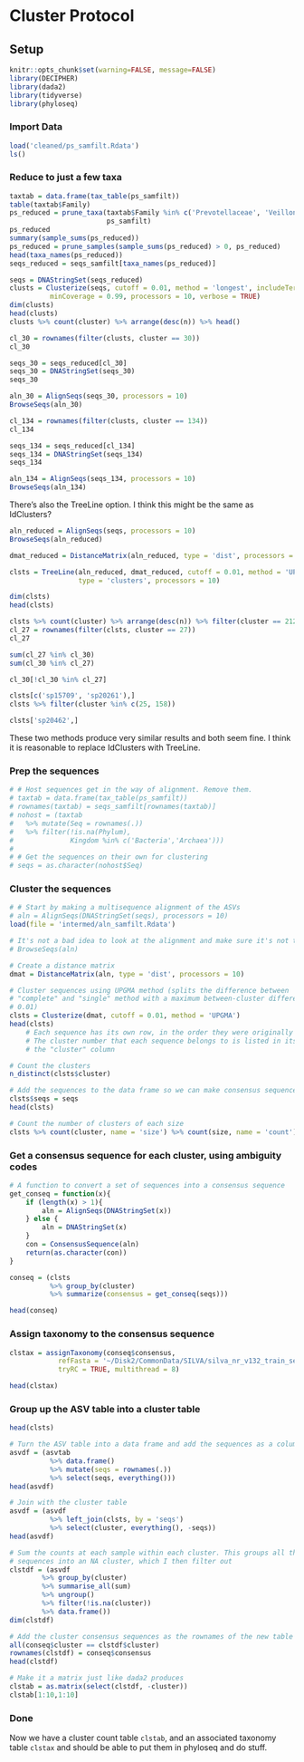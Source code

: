 Cluster Protocol
================

## Setup 

```r
knitr::opts_chunk$set(warning=FALSE, message=FALSE)
library(DECIPHER)
library(dada2)
library(tidyverse)
library(phyloseq)
```

### Import Data

```r
load('cleaned/ps_samfilt.Rdata')
ls()
```

### Reduce to just a few taxa

```r
taxtab = data.frame(tax_table(ps_samfilt))
table(taxtab$Family)
ps_reduced = prune_taxa(taxtab$Family %in% c('Prevotellaceae', 'Veillonellaceae'),
                        ps_samfilt)
ps_reduced
summary(sample_sums(ps_reduced))
ps_reduced = prune_samples(sample_sums(ps_reduced) > 0, ps_reduced)
head(taxa_names(ps_reduced))
seqs_reduced = seqs_samfilt[taxa_names(ps_reduced)]
```


```r
seqs = DNAStringSet(seqs_reduced)
clusts = Clusterize(seqs, cutoff = 0.01, method = 'longest', includeTerminalGaps = TRUE,
          minCoverage = 0.99, processors = 10, verbose = TRUE)
dim(clusts)
head(clusts)
clusts %>% count(cluster) %>% arrange(desc(n)) %>% head()

cl_30 = rownames(filter(clusts, cluster == 30))
cl_30

seqs_30 = seqs_reduced[cl_30]
seqs_30 = DNAStringSet(seqs_30)
seqs_30

aln_30 = AlignSeqs(seqs_30, processors = 10)
BrowseSeqs(aln_30)

cl_134 = rownames(filter(clusts, cluster == 134))
cl_134

seqs_134 = seqs_reduced[cl_134]
seqs_134 = DNAStringSet(seqs_134)
seqs_134

aln_134 = AlignSeqs(seqs_134, processors = 10)
BrowseSeqs(aln_134)
```

There's also the TreeLine option. I think this might be the same as IdClusters?

```r
aln_reduced = AlignSeqs(seqs, processors = 10)
BrowseSeqs(aln_reduced)

dmat_reduced = DistanceMatrix(aln_reduced, type = 'dist', processors = 10)

clsts = TreeLine(aln_reduced, dmat_reduced, cutoff = 0.01, method = 'UPGMA',
                 type = 'clusters', processors = 10)

dim(clsts)
head(clsts)

clsts %>% count(cluster) %>% arrange(desc(n)) %>% filter(cluster == 212)
cl_27 = rownames(filter(clsts, cluster == 27))
cl_27

sum(cl_27 %in% cl_30)
sum(cl_30 %in% cl_27)

cl_30[!cl_30 %in% cl_27]

clsts[c('sp15709', 'sp20261'),]
clsts %>% filter(cluster %in% c(25, 158))

clsts['sp20462',]

```

These two methods produce very similar results and both seem fine. I think it is 
reasonable to replace IdClusters with TreeLine.

### Prep the sequences

```r
# # Host sequences get in the way of alignment. Remove them.
# taxtab = data.frame(tax_table(ps_samfilt))
# rownames(taxtab) = seqs_samfilt[rownames(taxtab)]
# nohost = (taxtab
# 	%>% mutate(Seq = rownames(.))
# 	%>% filter(!is.na(Phylum),
# 			   Kingdom %in% c('Bacteria','Archaea')))
# 
# # Get the sequences on their own for clustering
# seqs = as.character(nohost$Seq)
```

### Cluster the sequences

```r
# # Start by making a multisequence alignment of the ASVs
# aln = AlignSeqs(DNAStringSet(seqs), processors = 10)
load(file = 'intermed/aln_samfilt.Rdata')

# It's not a bad idea to look at the alignment and make sure it's not too bad
# BrowseSeqs(aln)

# Create a distance matrix 
dmat = DistanceMatrix(aln, type = 'dist', processors = 10)

# Cluster sequences using UPGMA method (splits the difference between
# "complete" and "single" method with a maximum between-cluster difference of
# 0.01)
clsts = Clusterize(dmat, cutoff = 0.01, method = 'UPGMA')
head(clsts)
	# Each sequence has its own row, in the order they were originally listed in
	# The cluster number that each sequence belongs to is listed in its row in
	# the "cluster" column

# Count the clusters
n_distinct(clsts$cluster)

# Add the sequences to the data frame so we can make consensus sequences
clsts$seqs = seqs
head(clsts)

# Count the number of clusters of each size
clsts %>% count(cluster, name = 'size') %>% count(size, name = 'count')
```

### Get a consensus sequence for each cluster, using ambiguity codes

```r
# A function to convert a set of sequences into a consensus sequence
get_conseq = function(x){
	if (length(x) > 1){
		aln = AlignSeqs(DNAStringSet(x))
	} else {
		aln = DNAStringSet(x)
	}
	con = ConsensusSequence(aln)
	return(as.character(con))
}

conseq = (clsts
		  %>% group_by(cluster)
		  %>% summarize(consensus = get_conseq(seqs)))

head(conseq)
```

### Assign taxonomy to the consensus sequence

```r
clstax = assignTaxonomy(conseq$consensus, 
			refFasta = '~/Disk2/CommonData/SILVA/silva_nr_v132_train_set.fa',
			tryRC = TRUE, multithread = 8)

head(clstax)
```

### Group up the ASV table into a cluster table

```r
head(clsts)

# Turn the ASV table into a data frame and add the sequences as a column
asvdf = (asvtab
		  %>% data.frame()
		  %>% mutate(seqs = rownames(.))
		  %>% select(seqs, everything()))
head(asvdf)

# Join with the cluster table
asvdf = (asvdf
		  %>% left_join(clsts, by = 'seqs')
		  %>% select(cluster, everything(), -seqs))
head(asvdf)

# Sum the counts at each sample within each cluster. This groups all the 'host'
# sequences into an NA cluster, which I then filter out
clstdf = (asvdf
		%>% group_by(cluster)
		%>% summarise_all(sum)
		%>% ungroup()
		%>% filter(!is.na(cluster))
		%>% data.frame())
dim(clstdf)

# Add the cluster consensus sequences as the rownames of the new table 
all(conseq$cluster == clstdf$cluster)
rownames(clstdf) = conseq$consensus
head(clstdf)

# Make it a matrix just like dada2 produces
clstab = as.matrix(select(clstdf, -cluster))
clstab[1:10,1:10]
```

### Done

Now we have a cluster count table `clstab`, and an associated taxonomy table
`clstax` and should be able to put them in phyloseq and do stuff.

```r

```
